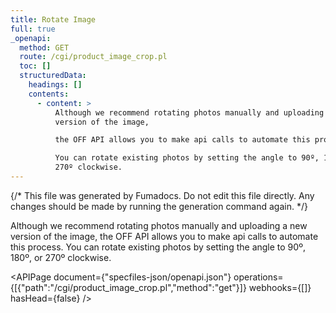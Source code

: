 ```yaml
---
title: Rotate Image
full: true
_openapi:
  method: GET
  route: /cgi/product_image_crop.pl
  toc: []
  structuredData:
    headings: []
    contents:
      - content: >
          Although we recommend rotating photos manually and uploading a new
          version of the image,

          the OFF API allows you to make api calls to automate this process.

          You can rotate existing photos by setting the angle to 90º, 180º, or
          270º clockwise.
---
```


{/* This file was generated by Fumadocs. Do not edit this file directly. Any changes should be made by running the generation command again. */}

Although we recommend rotating photos manually and uploading a new version of the image,
the OFF API allows you to make api calls to automate this process.
You can rotate existing photos by setting the angle to 90º, 180º, or 270º clockwise.


<APIPage document={"specfiles-json/openapi.json"} operations={[{"path":"/cgi/product_image_crop.pl","method":"get"}]} webhooks={[]} hasHead={false} />